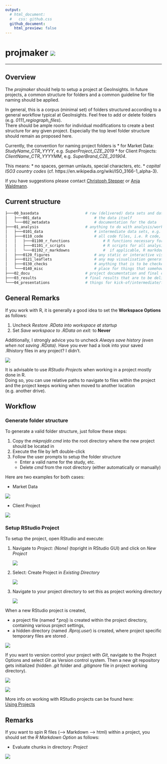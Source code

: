 ```yaml
---
output: 
  # html_document:
  #   css: github.css
  github_document:
    html_preview: false
---
```


<!-- README.md is generated from README.Rmd. Please edit that file -->

# projmaker ![](figures/logo/projmaker_hex.png)

-----

## Overview

The _projmaker_ should help to setup a project at GeoInsights.
In future projects, a common structure for folders and a common guideline for file naming should be applied.

In general, this is a corpus (minimal set) of folders structured according to a general workflow typical at GeoInsights.
Feel free to add or delete folders (e.g. *0111_regiograph_files*).  
There should be ample room for individual modifications to create a best structure for any given project.
Especially the top level folder structure should remain as proposed here.

Currently, the convention for naming project folders is 
* for Market Data: *StudyName_CTR_YYYY*, e.g. *SuperProject_CZE_2019*
* for Client Projects: *ClientName_CTR_YYYYMM*, e.g. *SuperBrand_CZE_201904*. 

This means:
* no spaces, german umlauts, special characters, etc.
* *capital ISO3 country codes* (cf. https://en.wikipedia.org/wiki/ISO_3166-1_alpha-3).

If you have suggestions please contact 
[Christoph Stepper](mailto:christoph.stepper@gfk.com) or 
[Anja Waldmann](mailto:anja.waldmann@gfk.com).

## Current structure

[//]: # (run in cmd: tree /f and copy output from cmd)


```bash
├───00_basedata						# raw (delivered) data sets and data documentation; input only - i.e. never to be overwridden!
│   ├───001_data						# the data itself
│   └───002_metadata					# documentation for the data
├───01_analysis						# anything to do with analysis/work-in-progress
│   ├───0101_data						# intermediate data sets, e.g. results from individual analysis modules (tip: name subfolders corresponding to your R-scripts and save your data)
│   ├───0110_code						# all code files, i.e. R code, py code, SAS code, etc.
│   │   ├───01100_r_functions				# R functions necessary for projects (longer than a 3-liner), but not worth to be put into a GIpackage; sourced within scripts to avoid code repetition	
│   │   ├───01101_r_scripts					# R scripts for all analysis steps/modules, named in a comprehensible way (tip: number scrips in the order they need to be executed)	
│   │   └───01102_r_markdowns				#  if applicable, R markdown files (eg. for documentations etc.)
│   ├───0120_figures					# any static or interactive visualisations generated during the analysis
│   ├───0121_leaflets					# any map visualisation generated during the analysis
│   ├───0130_checks						# anything that is to be checked by people other than the analysis author, e.g. excel comparison files in purchasing power
│   └───0140_misc						# place for things that somehow do not fit into any of the above, e.g. colour definitions for logos
├───02_docu							# project documentation and final checks (Checkliste)
├───03_results						# final results that are to be delivered to the client or that are to be pushed to our official products
└───04_presentations				# things for kick-of/intermediate/final presentations
```


## General Remarks

If you work with R, it is generally a good idea to set the __Workspace Options__ as follows:

1. Uncheck _Restore .RData into workspace at startup_
2. Set _Save workspace to .RData on exit:_ to __Never__

Additionally, I strongly advice you to uncheck _Always save history (even when not saving .RData)_.
Have you ever had a look into your saved .Rhistory files in any project? I didn't.

![](figures/workspace_settings_RStudio.png)	

It is advisable to use _RStudio Projects_ when working in a project mostly done in R.  
Doing so, you can use relative paths to navigate to files within the project and the project keeps working when moved to another location (e.g. another drive).

## Workflow

### Generate folder structure

To generate a valid folder structure, just follow these steps:

1. Copy the *mkprojdir.cmd* into the root directory where the new project should be locatad in
2. Execute the file by left double-click
3. Follow the user prompts to setup the folder structure
	+ Enter a valid name for the study, etc.
	+ Delete *cmd* from the root directory (either automatically or manually)
	
Here are two examples for both cases:

* Market Data

![](figures/makeproj_cmd_md.png)
	
* Client Project

![](figures/makeproj_cmd_cp.png)

### Setup RStudio Project

To setup the project, open RStudio and execute:

1. Navigate to _Project: (None)_ (topright in RStudio GUI) and click on _New Project_

	![](figures/proj_1.png)
	
2. Select: Create Project in _Existing Directory_

	![](figures/proj_2.png)

3. Navigate to your project directory to set this as project working directory

	![](figures/proj_3.png)
	
When a new RStudio project is created,

* a project file (named _\*.proj_) is created within the project directory, containing various project settings,
* a hidden directory (named _.Rproj.user_) is created, where project specific temporary files are stored .

![](figures/proj_4.png)

If you want to version control your project with _Git_, navigate to the Project Options and select _Git_ as Version control system. 
Then a new git repository gets initialized (hidden _.git_ folder and _.gitignore_ file in project working directory).

![](figures/project_options_1.png)

![](figures/project_options_2.png)

More info on working with RStudio projects can be found here:  
[Using Projects](https://support.rstudio.com/hc/en-us/articles/200526207-Using-Projects)

## Remarks

If you want to spin R files (--> Markdown --> html) within a project, you should set the _R Markdown Option_ as follows:

* Evaluate chunks in directory: _Project_
 
![](figures/RMarkdown_settings_RStudio.png)



